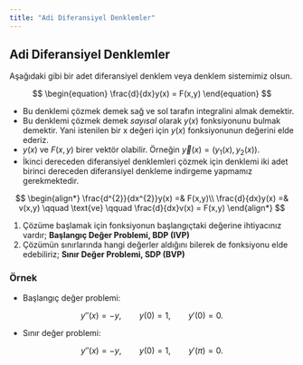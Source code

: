 ```yaml
---
title: "Adi Diferansiyel Denklemler"
---
```


## Adi Diferansiyel Denklemler

Aşağıdaki gibi bir adet diferansiyel denklem veya denklem sistemimiz olsun.

$$
\begin{equation}
    \frac{d}{dx}y(x) = F(x,y)
\end{equation}
$$

- Bu denklemi çözmek demek sağ ve sol tarafın integralini almak demektir.
- Bu denklemi çözmek demek *sayısal* olarak $y(x)$ fonksiyonunu bulmak demektir. Yani istenilen bir x değeri için $y(x)$ fonksiyonunun değerini elde ederiz.
- $y(x)$ ve $F(x,y)$ birer vektör olabilir. Örneğin $\vec{y}(x) = (y_{1}(x), y_{2}(x))$.
- İkinci dereceden diferansiyel denklemleri çözmek için denklemi iki adet birinci dereceden diferansiyel denkleme indirgeme yapmamız gerekmektedir.

$$
\begin{align*}
    \frac{d^{2}}{dx^{2}}y(x) =& F(x,y)\\
    \frac{d}{dx}y(x) =& v(x,y) \qquad \text{ve} \qquad \frac{d}{dx}v(x) = F(x,y)
\end{align*}
$$

1. Çözüme başlamak için fonksiyonun başlangıçtaki değerine ihtiyacınız vardır; **Başlangıç Değer Problemi, BDP (IVP)**
2. Çözümün sınırlarında hangi değerler aldığını bilerek de fonksiyonu elde edebiliriz; **Sınır Değer Problemi, SDP (BVP)**

### Örnek

- Başlangıç değer problemi:

$$
y''(x)= -y, \qquad y(0)=1, \qquad y'(0)=0 \text{.}
$$

- Sınır değer problemi:

$$
y''(x)= -y, \qquad y(0)=1, \qquad y'(\pi)=0 \text{.}
$$
